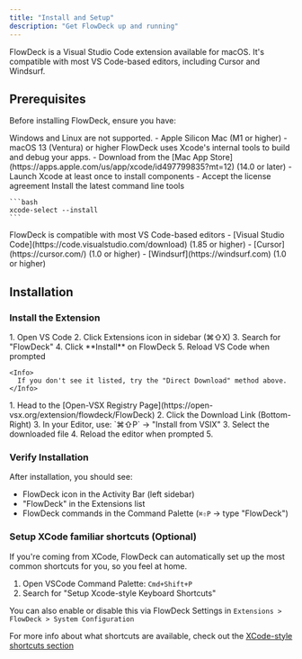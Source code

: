 ```yaml
---
title: "Install and Setup"
description: "Get FlowDeck up and running"
---
```


FlowDeck is a Visual Studio Code extension available for macOS. It's compatible with most VS Code-based editors, including Cursor and Windsurf.

## Prerequisites

Before installing FlowDeck, ensure you have:

<Steps>
  <Step title="Recent macOS running on an Apple Silicon Mac">
    <Warning>
      Windows and Linux are not supported.
    </Warning>
    - Apple Silicon Mac (M1 or higher)
    - macOS 13 (Ventura) or higher
  </Step>
  <Step title="Xcode">
    <Info>
      FlowDeck uses Xcode's internal tools to build and debug your apps.
    </Info>
    - Download from the [Mac App Store](https://apps.apple.com/us/app/xcode/id497799835?mt=12) (14.0 or later)
    - Launch Xcode at least once to install components
    - Accept the license agreement
  </Step>
  <Step title="Xcode Command Line Tools">
    Install the latest command line tools

    ```bash
    xcode-select --install
    ```
  </Step>
  <Step title="Download your favorite VS Code editor">
    <Info>
      FlowDeck is compatible with most VS Code-based editors
    </Info>
    - [Visual Studio Code](https://code.visualstudio.com/download) (1.85 or higher)
    - [Cursor](https://cursor.com/) (1.0 or higher)
    - [Windsurf](https://windsurf.com) (1.0 or higher)
  </Step>
</Steps>

## Installation

### Install the Extension

<Tabs>
  <Tab title="Marketplace (VSCode, Cursor, most editors)">
    1. Open VS Code
    2. Click Extensions icon in sidebar (⌘⇧X)
    3. Search for "FlowDeck"
    4. Click **Install** on FlowDeck
    5. Reload VS Code when prompted

    <Info>
      If you don't see it listed, try the "Direct Download" method above.
    </Info>
  </Tab>
  <Tab title="Direct Download">
    1. Head to the [Open-VSX Registry Page](https://open-vsx.org/extension/flowdeck/FlowDeck)
    2. Click the Download Link (Bottom-Right)
    3. In your Editor, use: `⌘⇧P` → "Install from VSIX"
    3. Select the downloaded file
    4. Reload the editor when prompted
    5. 
  </Tab>
</Tabs>

### Verify Installation

After installation, you should see:

- FlowDeck icon in the Activity Bar (left sidebar)
- "FlowDeck" in the Extensions list
- FlowDeck commands in the Command Palette (`⌘⇧P` → type "FlowDeck")

### Setup XCode familiar shortcuts (Optional)

If you're coming from XCode, FlowDeck can automatically set up the most common shortcuts for you, so you feel at home.

1. Open VSCode Command Palette: `Cmd+Shift+P`
2. Search for "Setup Xcode-style Keyboard Shortcuts"

You can also enable or disable this via FlowDeck Settings in `Extensions > FlowDeck > System Configuration`

For more info about what shortcuts are available, check out the [XCode-style shortcuts section](shortcuts/xcode-style-shortcuts)